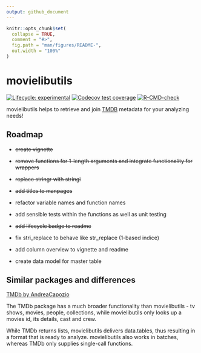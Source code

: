 ```yaml
---
output: github_document
---
```


<!-- README.md is generated from README.Rmd. Please edit that file -->

```r
knitr::opts_chunk$set(
  collapse = TRUE,
  comment = "#>",
  fig.path = "man/figures/README-",
  out.width = "100%"
)
```

# movielibutils

<!-- badges: start -->
[![Lifecycle: experimental](https://img.shields.io/badge/lifecycle-experimental-orange.svg)](https://lifecycle.r-lib.org/articles/stages.html#experimental)
[![Codecov test coverage](https://codecov.io/gh/tilschuenemann/movielibutils/branch/main/graph/badge.svg)](https://codecov.io/gh/tilschuenemann/movielibutils?branch=main)
[![R-CMD-check](https://github.com/tilschuenemann/movielibutils/workflows/R-CMD-check/badge.svg)](https://github.com/tilschuenemann/movielibutils/actions)
<!-- badges: end -->

movielibutils helps to retrieve and join [TMDB](https://www.themoviedb.org/) metadata for your analyzing needs!

## Roadmap

* ~~create vignette~~

* ~~remove functions for 1-length arguments and integrate functionality for wrappers~~

* ~~replace stringr with stringi~~

* ~~add titles to manpages~~

* refactor variable names and function names

* add sensible tests within the functions as well as unit testing

* ~~add lifecycle badge to readme~~


* fix stri_replace to behave like str_replace (1-based indice)

* add column overview to vignette and readme

* create data model for master table

## Similar packages and differences

[TMDb by AndreaCapozio](https://github.com/AndreaCapozio/TMDb)

The TMDb package has a much broader functionality than movielibutils - tv shows, movies, people, collections, while movielibutils only looks up a movies id, its details, cast and crew.

While TMDb returns lists, movielibutils delivers data.tables, thus resulting in a format that is ready to analyze. movielibutils also works in batches, whereas TMDb only supplies single-call functions.
